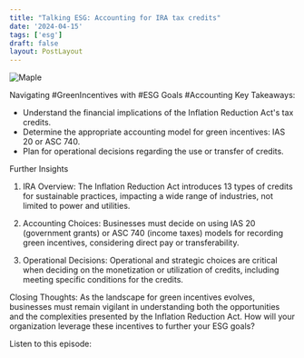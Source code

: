 ```yaml
---
title: "Talking ESG: Accounting for IRA tax credits"
date: '2024-04-15'
tags: ['esg']
draft: false
layout: PostLayout
---
```


<div className="flex justify-center">
<div className="my-1 w-full px-2 xl:my-1 xl:w-1/2 xl:px-2">
    <img src="https://willpolesa.pythonanywhere.com/static/podcast_thumbnails/recvD81pPgInYEZoApodcast_thumbnail.jpg" alt="Maple" className="mx-auto h-58 w-auto" />
</div>
</div>

Navigating #GreenIncentives with #ESG Goals #Accounting
Key Takeaways:
- Understand the financial implications of the Inflation Reduction Act's tax credits.
- Determine the appropriate accounting model for green incentives: IAS 20 or ASC 740.
- Plan for operational decisions regarding the use or transfer of credits.

Further Insights
1. IRA Overview:
The Inflation Reduction Act introduces 13 types of credits for sustainable practices, impacting a wide range of industries, not limited to power and utilities.

2. Accounting Choices:
Businesses must decide on using IAS 20 (government grants) or ASC 740 (income taxes) models for recording green incentives, considering direct pay or transferability.

3. Operational Decisions:
Operational and strategic choices are critical when deciding on the monetization or utilization of credits, including meeting specific conditions for the credits.

Closing Thoughts:
As the landscape for green incentives evolves, businesses must remain vigilant in understanding both the opportunities and the complexities presented by the Inflation Reduction Act. How will your organization leverage these incentives to further your ESG goals?

Listen to this episode:
